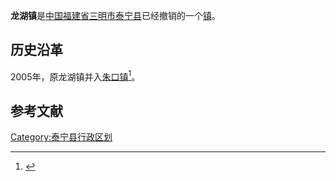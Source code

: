 {{中国乡级行政区
| 行政区全称 = 龙湖镇
| 景观照片文件名 =
| 景观照片描述 =
| 汉语拼音 =
| 通用拼音 =
| 注音符號 =
| 其它标音类型1 =
| 其它标音1 =
| 其它标音类型2 =
| 其它标音2 =
| 其它语言类型1 =
| 其它语言地名1 =
| 其它语言类型2 =
| 其它语言地名2 =
| 上级行政区 = [[福建省|福建省]][[三明市|三明市]][[泰宁县|泰宁县]]
| 行政区类别 = [[镇|镇]]
| 行政区划代码 =
| 地理坐标 =
| 总面积 =
| 户籍人口 =
| 户籍人口年份 =
| 常住人口 =
| 常住人口年份 =
| 人口密度 =
| 行政区划 =
| 官方网站 =
| 政府驻地 =
| 邮政编码 =
| 毗邻行政区 =
| 位置图文件名 =
| 位置图描述 =
}}
'''龙湖镇'''是[[中华人民共和国|中国]][[福建省|福建省]][[三明市|三明市]][[泰宁县|泰宁县]]已经撤销的一个[[镇|镇]]。

== 历史沿革 ==
2005年，原龙湖镇并入[[朱口镇_(泰宁县)|朱口镇]]<ref>{{cite web|author=福建省人民政府|title=福建省人民政府关于撤销泰宁县龙湖镇建制并入朱口镇的批复|url=http://www.fujian.gov.cn/zfxxgkl/xxgkml/jgzz/mzcjbzzc/200806/t20080619_75899.htm|accessdate=2011-11-23|date=2005-11-14|year=2005}}{{dead link|date=十一月 2017 |bot=InternetArchiveBot }}</ref>。

== 参考文献 ==
{{Reflist}}

{{泰宁县行政区划}}
{{福建小作品}}

[[Category:泰宁县行政区划|Category:泰宁县行政区划]]